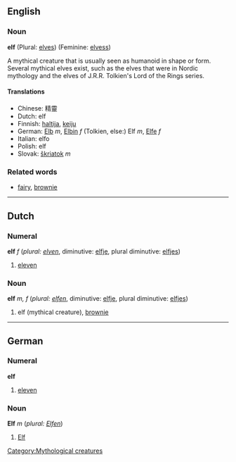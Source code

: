 ==English==
[[Category:Mythological creatures]]
===Noun===

'''elf''' (Plural: [[elves]]) (Feminine: [[elvess]])

A mythical creature that is usually seen as humanoid in shape or form.  Several mythical elves exist, such as the elves that were in Nordic mythology and the elves of J.R.R. Tolkien's Lord of the Rings series.

====Translations====
*Chinese: 精靈
*Dutch: elf
*Finnish: [[haltija]], [[keiju]]
*German: [[Elb]] ''m'', [[Elbin]] ''f'' (Tolkien, else:) Elf ''m'', [[Elfe]] ''f''
*Italian: elfo
*Polish: elf
*Slovak: [[škriatok]] ''m''

===Related words===
*[[fairy]], [[brownie]]

----

==Dutch==
===Numeral===
'''elf''' ''f'' (''plural: [[elven]]'', diminutive: [[elfje]], plural diminutive: [[elfjes]])

# [[eleven]]

===Noun===
'''elf''' ''m, f'' (''plural: [[elfen]]'', diminutive: [[elfje]], plural diminutive: [[elfjes]])

# elf (mythical creature), [[brownie]]

----
==German==

===Numeral===
'''elf'''

# [[eleven]]

===Noun===
'''Elf''' ''m'' (''plural: [[Elfen]]'')

# [[Elf]]